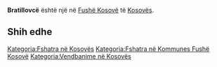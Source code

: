 {{Fshat në 
 | Emri                = Bratillovcë
 | EmriAlt                = 
 | NAME_SHORT_FORM=      
 | NAME_GENERIC=      
 | NAME_SORT_NAME_RO=      BRATILLOVCE
 | FULL_NAME_RO = Bratillovcë
 | FULL_NAME_ND_RO=Bratillovce
 | SORT_NAME_RG=BRATILLOVCE
 | FULL_NAME_RG=Bratillovcë
 | FULL_NAME_ND_RG=Bratillovce
 | SRP_NAME_SHORT_FORM=      
 | SRP_NAME_GENERIC=      
 | SRP_NAME_SORT_NAME_RO=      
 | SRP_FULL_NAME_RO = 
 | SRP_FULL_NAME_ND_RO=
 | SRP_SORT_NAME_RG=
 | SRP_FULL_NAME_RG=
 | SRP_FULL_NAME_ND_RG=
 | Emri (Rasa dhanore) = 
 | Figura              = 
 | Shteti              = Kosovo
 | Komuna              = Fushë Kosovë
 | Kodi postar         = 
 | Sipërfaqja          = 

 | Popullsia           = 

 | Regj. i popullsisë  = 
 | Dend. e popullsisë  = 
 | Faqja zyrtare       = 
 <!--- Koordinatat ----> 
 | Gjerësia            = 42.633889
 | Gjatësia            = 21.588611
 | Lartësia            = 
}}
'''Bratillovcë''' është një [[]] në [[Fushë Kosovë]] të [[Kosovës]].

<!-- == Gjeografia == -->
<!-- == Historia == -->
<!-- == Demografia == -->
== Shih edhe ==
{{Komuna Fushë Kosovë}}
{{Kosovo-Administrata-Cung}}

[[Kategoria:Fshatra në Kosovës]]
[[Kategoria:Fshatra në Kommunes Fushë Kosovë]]
[[Kategoria:Vendbanime në Kosovës]]